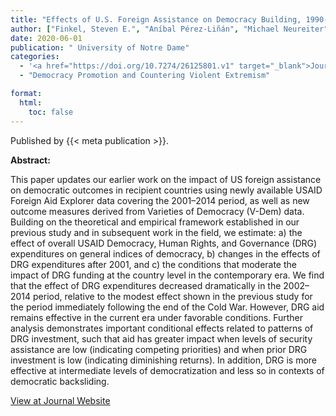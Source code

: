 ```yaml
---
title: "Effects of U.S. Foreign Assistance on Democracy Building, 1990-2014: An Update"
author: ["Finkel, Steven E.", "Aníbal Pérez-Liñán", "Michael Neureiter", "Chris A. Belasco"]
date: 2020-06-01
publication: " University of Notre Dame"
categories:
  - '<a href="https://doi.org/10.7274/26125801.v1" target="_blank">Journal</a>'
  - "Democracy Promotion and Countering Violent Extremism"

format:
  html:
    toc: false
---
```


Published by {{< meta publication >}}.

**Abstract:**

::: justify-text
This paper updates our earlier work on the impact of US foreign assistance on democratic outcomes in recipient countries using newly available USAID Foreign Aid Explorer data covering the 2001–2014 period, as well as new outcome measures derived from Varieties of Democracy (V-Dem) data. Building on the theoretical and empirical framework established in our previous study and in subsequent work in the field, we estimate: a) the effect of overall USAID Democracy, Human Rights, and Governance (DRG) expenditures on general indices of democracy, b) changes in the effects of DRG expenditures after 2001, and c) the conditions that moderate the impact of DRG funding at the country level in the contemporary era. We find that the effect of DRG expenditures decreased dramatically in the 2002–2014 period, relative to the modest effect shown in the previous study for the period immediately following the end of the Cold War. However, DRG aid remains effective in the current era under favorable conditions. Further analysis demonstrates important conditional effects related to patterns of DRG investment, such that aid has greater impact when levels of security assistance are low (indicating competing priorities) and when prior DRG investment is low (indicating diminishing returns). In addition, DRG is more effective at intermediate levels of democratization and less so in contexts of democratic backsliding.
:::

[View at Journal Website](https://doi.org/10.7274/26125801.v1){.btn .btn-outline-success target="_blank"}

